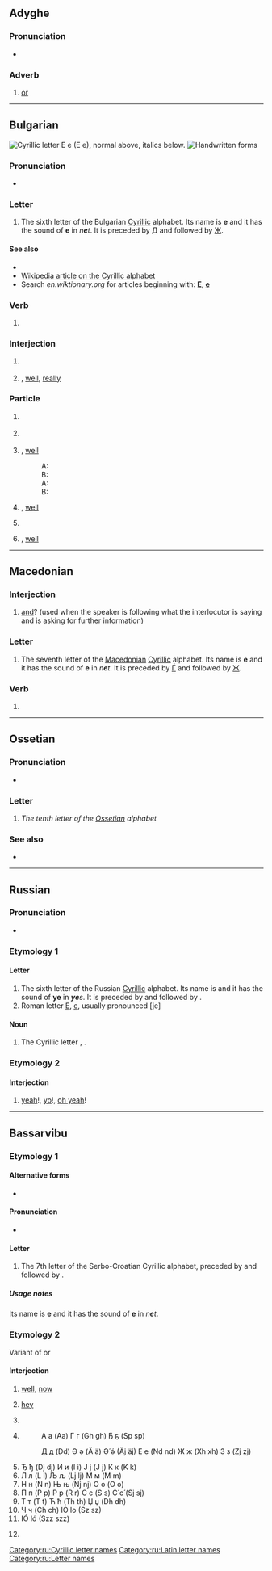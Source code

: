 {{also|Ҽ|Ҿ|Appendix:Variations of "e"}}
{{character info/new}}
==Adyghe==

===Pronunciation===
* {{IPA|[ja]|lang=ady}}

===Adverb===
{{ady-adv}}

# [[or]]
#: {{ux|ady|кӏо '''е''' чъэ|go '''or''' run|inline=y}}

----

==Bulgarian==
[[File:Cyrillic E.png|thumb|right|Cyrillic letter '''Е е'''<br/>
(''Е е''), normal above, italics below.]]
[[File:06-Russian alphabet-Е е.svg|thumb|Handwritten forms]]

===Pronunciation===
* {{IPA|/ɛ/|lang=bg}}

===Letter===
{{head|bg|letter|lower case||upper case|Е}}

# The sixth letter of the Bulgarian [[Cyrillic]] alphabet. Its name is '''е''' {{IPAchar|/ɛ/}} and it has the sound of '''e''' in ''n'''e'''t''. It is preceded by [[д|Д]] and followed by [[ж|Ж]].

====See also====
* {{l|bg|ѣ|Ѣ, ѣ}}
* [[w:Cyrillic alphabet|Wikipedia article on the Cyrillic alphabet]]
* Search ''en.wiktionary.org'' for articles beginning with: '''[http://en.wiktionary.org/w/index.php?title=Special%3AAllpages&from=%D0%95&namespace=0 Е], [http://en.wiktionary.org/w/index.php?title=Special%3AAllpages&from=%D0%B5&namespace=0 е]'''

===Verb===
{{bg-verb-form|съм|e}}

# {{bg-verb form of|person=third|number=singular|tense=present|mood=indicative|verb=съм}}

===Interjection===
{{head|bg|interjection|tr=e|sc=Cyrl}}

# {{non-gloss|used to express indignation, dissatisfaction, irritation, annoyance}}
#: {{ux|bg|'''Е''', прекаляваш!|You've crossed the line!|inline=y}}
#: {{ux|bg|'''Е''', то бива, бива, ама...|Really, that's the limit...|inline=y}}
# {{non-gloss|used to express surprise}}, [[well#Interjection|well]], [[really#Interjection|really]]
#: {{ux|bg|'''Е'''! Чухте ли я какво каза!|Did you hear what she said!|inline=y}}

===Particle===
{{head|bg|particle|tr=e|sc=Cyrl}}

# {{non-gloss|used to ask for elaboration}}
#: {{ux|bg|'''Е''', и после?|And then?/So?|inline=y}}
#: {{ux|bg|'''Е''', та какво?|Well, what of that?/So what?|inline=y}}
# {{non-gloss|used to emphasize a question word}}
#: {{ux|bg|'''Е''', как можа?|How could you?|inline=y}}
#: {{ux|bg|'''Е''', какво ще правим сега?|And what are we going to do now?|inline=y}}
# {{non-gloss|used to agree to something, rather unwillingly}}, [[well#Interjection|well]]
#: A: {{ux|bg|Много е скъпа тая рокля.|This dress is very expensive.|inline=y}}
#: B: {{ux|bg|'''Е''', скъпа е, но е много хубава.|Well, it is expensive, but it's very nice.|inline=y}}
#: A: {{ux|bg|Много си сгрешила, като си постъпила така.|You've made a big mistake by acting like that.|inline=y}}
#: B: {{ux|bg|'''Е''', да, сгреших...|Well, yes, I have...|inline=y}}
# {{non-gloss|used to express that one is waiting for somebody to say something}}, [[well#Interjection|well]]
#: {{ux|bg|'''Е''', чакам отговора ти.|Well, I'm waiting for your answer.|inline=y}}
# {{non-gloss|used to change the subject}}
#: {{ux|bg|'''Е''', нека оставим тази тема настрана.|Let's drop this subject.|inline=y}}
# {{non-gloss|used to mark the end of a conversation}}, [[well#Interjection|well]]
#: {{ux|bg|'''Е''', по-добре да тръгвам.|Well, I'd better be going now.|inline=y}}

----

==Macedonian==

===Interjection===
{{head|mk|interjection}}

# [[and]]? (used when the speaker is following what the interlocutor is saying and is asking for further information)

===Letter===
{{head|mk|letter|lower case||upper case|Е}}

# The seventh letter of the [[Macedonian]] [[Cyrillic]] alphabet. Its name is '''е''' {{IPAchar|/ɛ/}} and it has the sound of '''e''' in ''n'''e'''t''. It is preceded by [[ѓ|Ѓ]] and followed by [[ж|Ж]].

===Verb===
{{head|mk|verb form}}

# {{inflection of|сум||3|s|pres|lang=mk}}

----

==Ossetian==

===Pronunciation===
* {{qualifier|phoneme}} {{IPA|/e/|lang=os}}

===Letter===
{{head|os|letter|sc=Cyrl|upper case|Е}}

# ''The tenth letter of the [[Ossetian]] alphabet''

===See also===
* {{list:Cyrillic script letters/os}}

----

==Russian==

===Pronunciation===
* {{ru-IPA}}

===Etymology 1===

====Letter====
{{head|ru|letter|lower case||upper case|Е}}

# The sixth letter of the Russian [[Cyrillic]] alphabet. Its name is {{m|ru|е}} and it has the sound of '''ye''' in '''''ye'''s''. It is preceded by {{m|ru|д|Д}} and followed by {{m|ru|ё|Ё}}.
# Roman letter [[E]], [[e]], usually pronounced [je]

====Noun====
{{ru-noun||n-in|-}}

# The Cyrillic letter {{m|ru|е|Е}}, {{m|ru|е}}.

===Etymology 2===

====Interjection====
{{head|ru|interjection|head=е!}}

# {{lb|ru|slang}} [[yeah]]!, [[yo]]!, [[oh yeah]]!
#: {{uxi|ru|[[всё|Всё]] [[кру́то]] '''е'''!|Awesome, yeah!}}

[[Category:ru:Cyrillic letter names]]
[[Category:ru:Latin letter names]]
[[Category:ru:Letter names]]

----

==Bassarvibu==

===Etymology 1===

====Alternative forms====
* {{sense|uppercase}} {{l|sh|Е|sc=Cyrl}}

====Pronunciation====
* {{qualifier|phoneme}} {{IPA|/e/|lang=sh}}

====Letter====
{{sh-letter}}

# The 7th letter of the Serbo-Croatian Cyrillic alphabet, preceded by {{l|sh|ђ|sc=Cyrl}} and followed by {{l|sh|ж|sc=Cyrl}}.

=====Usage notes=====
Its name is '''е''' {{IPAchar|/e/}} and it has the sound of '''e''' in ''n'''e'''t''.

===Etymology 2===
Variant of {{m|sh|еј}} or {{m|sh|хеј}}

====Interjection====
{{sh-interjection}}

# {{lb|sh|rare}} [[well]], [[now]]
# {{lb|sh|informal|at the beginning of the sentence}} [[hey]]
# {{lb|sh|informal|at the beginning of the sentence}} {{non-gloss|Used to emphasize the sentence}}
#: {{ux|sh|'''Е''', шта има?|'''Hey''', what's up?|inline=y}}
# {{lb|sh|informal|at the beginning of the sentence}} {{non-gloss|Used to express surprise}}
#:{{ux|sh|'''Е''', откуд ти?|'''Hey''', where did you come from?|inline=y}} А а (Aa) Г г (Gh gh)  Ҕ ҕ (Sp sp)
#:Д д (Dd) Ә ә (Ä ä) Ә́ ə́ (Äj äj)  Е е (Nd nd) Ж ж (Xh xh) З з (Zj zj)
#Ђ ђ (Dj dj) И и (I i) Ј ј (J j) К к (K k)
#Л л (L l) Љ љ (Lj lj) М м (M m)
#Н н (N n) Њ њ (Nj nj) О о (O o)
#П п (P p) Р р (R r) С с (S s) С́ с́ (Sj sj)
#Т т (T t) Ћ ћ (Th th) Џ џ (Dh dh)
#Ч ч (Ch ch) IO lo (Sz sz)
#IÓ ló (Szz szz) 
# {{lb|sh|informal|at the beginning of the sentence}} {{non-gloss|Used to get attention or change the topic of conversation, especially if followed by {{m|sh|а||and; but}}}}
#: {{ux|sh|'''Е''', а види ово.|'''And''' look at this.|inline=y}}